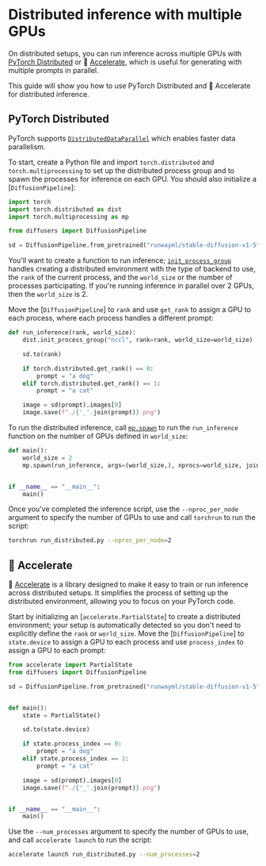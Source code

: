 # Distributed inference with multiple GPUs

On distributed setups, you can run inference across multiple GPUs with [PyTorch Distributed](https://pytorch.org/tutorials/beginner/dist_overview.html) or 🤗 [Accelerate](https://huggingface.co/docs/accelerate/index), which is useful for generating with multiple prompts in parallel.

This guide will show you how to use PyTorch Distributed and 🤗 Accelerate for distributed inference.

## PyTorch Distributed

PyTorch supports [`DistributedDataParallel`](https://pytorch.org/docs/stable/generated/torch.nn.parallel.DistributedDataParallel.html) which enables faster data parallelism.

To start, create a Python file and import `torch.distributed` and `torch.multiprocessing` to set up the distributed process group and to spawn the processes for inference on each GPU. You should also initialize a [`DiffusionPipeline`]:

```py
import torch
import torch.distributed as dist
import torch.multiprocessing as mp

from diffusers import DiffusionPipeline

sd = DiffusionPipeline.from_pretrained("runwayml/stable-diffusion-v1-5", torch_dtype=torch.float16)
```

You'll want to create a function to run inference; [`init_process_group`](https://pytorch.org/docs/stable/distributed.html?highlight=init_process_group#torch.distributed.init_process_group) handles creating a distributed environment with the type of backend to use, the `rank` of the current process, and the `world_size` or the number of processes participating. If you're running inference in parallel over 2 GPUs, then the `world_size` is 2.

Move the [`DiffusionPipeline`] to `rank` and use `get_rank` to assign a GPU to each process, where each process handles a different prompt:

```py
def run_inference(rank, world_size):
    dist.init_process_group("nccl", rank=rank, world_size=world_size)

    sd.to(rank)

    if torch.distributed.get_rank() == 0:
        prompt = "a dog"
    elif torch.distributed.get_rank() == 1:
        prompt = "a cat"

    image = sd(prompt).images[0]
    image.save(f"./{'_'.join(prompt)}.png")
```

To run the distributed inference, call [`mp.spawn`](https://pytorch.org/docs/stable/multiprocessing.html#torch.multiprocessing.spawn) to run the `run_inference` function on the number of GPUs defined in `world_size`:

```py
def main():
    world_size = 2
    mp.spawn(run_inference, args=(world_size,), nprocs=world_size, join=True)


if __name__ == "__main__":
    main()
```

Once you've completed the inference script, use the `--nproc_per_node` argument to specify the number of GPUs to use and call `torchrun` to run the script:

```bash
torchrun run_distributed.py --nproc_per_node=2
```

## 🤗 Accelerate

🤗 [Accelerate](https://huggingface.co/docs/accelerate/index) is a library designed to make it easy to train or run inference across distributed setups. It simplifies the process of setting up the distributed environment, allowing you to focus on your PyTorch code.

Start by initializing an [`accelerate.PartialState`] to create a distributed environment; your setup is automatically detected so you don't need to explicitly define the `rank` or `world_size`. Move the [`DiffusionPipeline`] to `state.device` to assign a GPU to each process and use `process_index` to assign a GPU to each prompt:

```py
from accelerate import PartialState
from diffusers import DiffusionPipeline

sd = DiffusionPipeline.from_pretrained("runwayml/stable-diffusion-v1-5", torch_dtype=torch.float16)


def main():
    state = PartialState()

    sd.to(state.device)

    if state.process_index == 0:
        prompt = "a dog"
    elif state.process_index == 1:
        prompt = "a cat"

    image = sd(prompt).images[0]
    image.save(f"./{'_'.join(prompt)}.png")


if __name__ == "__main__":
    main()
```

Use the `--num_processes` argument to specify the number of GPUs to use, and call `accelerate launch` to run the script:

```bash
accelerate launch run_distributed.py --num_processes=2
```